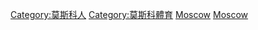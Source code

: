 [[Category:莫斯科人|Category:莫斯科人]]
[[Category:莫斯科體育|Category:莫斯科體育]]
[[Category:俄羅斯各城鎮運動員|Moscow]]
[[Category:依聯邦主體劃分的俄羅斯運動員|Moscow]]